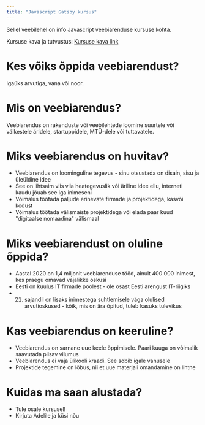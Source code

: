 ```yaml
---
title: "Javascript Gatsby kursus"
---
```


Sellel veebilehel on info Javascript veebiarenduse kursuse kohta.

Kursuse kava ja tutvustus: [Kursuse kava link](https://indd.adobe.com/view/3f855ea0-fd98-4416-b2f5-a53dc1f7f365)


# Kes võiks õppida veebiarendust?
Igaüks arvutiga, vana või noor.

# Mis on veebiarendus?
Veebiarendus on rakenduste või veebilehtede loomine suurtele või väikestele äridele, startuppidele, MTÜ-dele või tuttavatele.

# Miks veebiarendus on huvitav?
- Veebiarendus on loominguline tegevus - sinu otsustada on disain, sisu ja üleüldine idee
- See on lihtsaim viis viia heategevuslik või äriline idee ellu, interneti kaudu jõuab see iga inimeseni
- Võimalus töötada paljude erinevate firmade ja projektidega, kasvõi kodust
- Võimalus töötada välismaiste projektidega või elada paar kuud "digitaalse nomaadina" välismaal

# Miks veebiarendust on oluline õppida?
- Aastal 2020 on 1,4 miljonit veebiarenduse tööd, ainult 400 000 inimest, kes praegu omavad vajalikke oskusi
- Eesti on kuulus IT firmade poolest - ole osast Eesti arengust IT-riigiks
- 21. sajandil on lisaks inimestega suhtlemisele väga olulised arvutioskused - kõik, mis on ära õpitud, tuleb kasuks tulevikus

# Kas veebiarendus on keeruline?
- Veebiarendus on sarnane uue keele õppimisele. Paari kuuga on võimalik saavutada piisav vilumus
- Veebiarendus ei vaja ülikooli kraadi. See sobib igale vanusele
- Projektide tegemine on lõbus, nii et uue materjali omandamine on lihtne

# Kuidas ma saan alustada?
- Tule osale kursusel!
- Kirjuta Adelile ja küsi nõu
